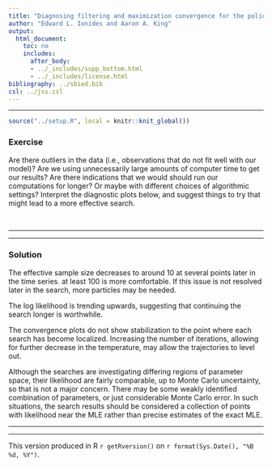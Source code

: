 ```yaml
---
title: "Diagnosing filtering and maximization convergence for the polio case study"
author: "Edward L. Ionides and Aaron A. King"
output:
  html_document:
    toc: no
    includes:
      after_body:
      - ../_includes/supp_bottom.html
      - ../_includes/license.html
bibliography: ../sbied.bib
csl: ../jss.csl
---
```


-----------------------------------

```r
source("../setup.R", local = knitr::knit_global())
```

\newcommand\prob[1]{\mathbb{P}\left[{#1}\right]}
\newcommand\expect[1]{\mathbb{E}\left[{#1}\right]}
\newcommand\var[1]{\mathrm{Var}\left[{#1}\right]}
\newcommand\cov[2]{\mathrm{Cov}\left[{#1},{#2}\right]}
\newcommand\dist[2]{\mathrm{#1}\left(#2\right)}
\newcommand\dd[1]{d{#1}}
\newcommand\lik{\mathcal{L}}
\newcommand\loglik{\ell}
\newcommand\R{\mathbb{R}}
\newcommand\data[1]{#1^*}
\newcommand\params{\, ; \,}
\newcommand\transpose{\scriptsize{T}}
\newcommand\eqspace{\quad\quad\quad}
\newcommand\profileloglik[1]{\ell^\mathrm{profile}_#1}


### Exercise

Are there outliers in the data (i.e., observations that do not fit well with our model)? Are we using unnecessarily large amounts of computer time to get our results? Are there indications that we would should run our computations for longer? Or maybe with different choices of algorithmic settings?
Interpret the diagnostic plots below, and suggest things to try that might lead to a more effective search.


<br>

--------

---------

### Solution

The effective sample size decreases to around 10 at several points later in the time series. at least 100 is more comfortable. If this issue is not resolved later in the search, more particles may be needed. 

The log likelihood is trending upwards, suggesting that continuing the search longer is worthwhile. 

The convergence plots do not show stabilization to the point where each search has become localized. Increasing the number of iterations, allowing for further decrease in the temperature, may allow the trajectories to level out. 

Although the searches are investigating differing regions of parameter space, their likelihood are fairly comparable, up to Monte Carlo uncertainty, so that is not a major concern. There may be some weakly identified combination of parameters, or just considerable Monte Carlo error. In such situations, the search results should be considered a collection of points with likelihood near the MLE rather than precise estimates of the exact MLE.


--------------------------

-----------------------------------

This version produced in R `r getRversion()` on `r format(Sys.Date(), "%B %d, %Y")`.
